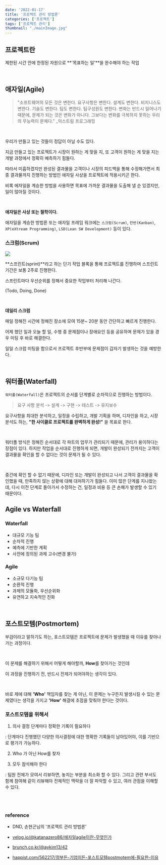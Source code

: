 ```yaml
---
date: '2022-01-17'
title: '프로젝트 관리 방법론'
categories: ['프로젝트']
tags: ['프로젝트 관리']
thumbnail: "./mainImage.jpg"
---
```


## <span class="highlight">프로젝트란</span>

제한된 시간 안에 한정된 자원으로 **'목표하는 일'**을 완수해야 하는 작업

<br/>



## <span class="highlight">애자일(Agile)</span>


> "소프트웨어의 모든 것은 변한다. 요구사항은 변한다. 설계도 변한다.
> 비지니스도 변한다. 기술도 변한다. 팀도 변한다. 팀구성원도 변한다.
> 변화는 반드시 일어나기 때문에, 문제가 되는 것은 변화가 아니다.
> 그보다는 변화를 극복하지 못하는 우리의 무능력이 문제다." _익스트림 프로그래밍

<br/>

우리가 만들고 있는 것들이 정답이 아닐 수도 있다.

지금 만들고 있는 프로젝트가 시장이 원하는 게 맞을 지, 
또 고객이 원하는 게 맞을 지는 개발 과정에서 정확히 예측하기 힘들다.

따라서 미흡하겠지만 완성된 결과물을 고객이나 시장의 피드백을 통해 수정해가면서 
최종 결과물까지 진행하는 방법인 애자일 사상을 프로젝트에 적용시키곤 한다.

비록 에자일을 계승한 방법을 사용하면 목표에 가까운 결과물을 도출해 낼 순 있겠지만, 
일이 많아질 것이다. 

<br/>

**애자일은 사상 또는 철학이다.**

애자일을 계승한 방법론 또는 애자일 프레임 워크에는
`스크럼(Scrum)`, `칸반(Kanban)`, `XP(eXtream Programming)`, `LSD(Lean SW Development)`
등이 있다.

### 스크럼(Scrum)

<img src="./scrum-process.jpeg"/>

**스프린트(sprint)**라고 하는 단기 작업 블록을 통해 프로젝트를 진행하며
스프린트 기간은 보통 2주로 진행한다.

스프린트마다 우선순위를 정해서 중요한 작업부터 처리해 나간다.

(Todo, Doing, Done)

<br/>

**데일리 스크럼**

매일 정해진 시간에 정해진 장소에 모여 15분~ 20분 동안 간단하고 빠르게 진행한다.

어제 했던 일과 오늘 할 일, 수행 중 문제점이나 장애요인 등을 공유하며 문제가 있을 경우 미팅 후 바로 해결한다.

일일 스크럼 미팅을 함으로서 프로젝트 후반부에 문제점이 갑자기 발생하는 것을 예방한다.

<br/>

## <span class="highlight">워터폴(Waterfall)</span>


`워터폴(Waterfall)`은 프로젝트의 순서를 단계별로 순차적으로 진행하는 방법이다.

> 요구 사항 분석 -> 설계 -> 구현 -> 테스트 -> 유지보수


요구사항을 최대한 분석하고, 일정을 수립하고, 개발 기획을 하며,
디자인을 하고, 시장분석도 하는, **"한 사이클로 프로젝트를 완벽하게 완성!"** 을 목표로 한다.

<br/>

워터폴 방식은 정해진 순서대로 각 파트의 업무가 관리되기 때문에, 
관리가 용이하다는 장점이 있다. 하지만 작업을 순서대로 진행하게 되면, 개발이 완성되기 전까지는 고객이 결과물을 확인을 할 수 없다는 것이 문제가 될 수 있다.

<br/>


중간에 확인 할 수 없기 때문에, 
디자인 또는 개발이 완성되고 나서 고객이 결과물을 확인했을 때, 만족하지 않는 상황에 대해 대처하기가 힘들다.
이미 많은 단계를 지나왔는데, 다시 이전 단계로 돌아가서 수정하는 건,
일정과 비용 등 큰 손해가 발생할 수 있기 때문이다.


## <span class="highlight">Agile vs Waterfall</span>

### Waterfall

- 대규모 기능 팀
- 순차적 진행
- 예측에 기반한 계획
- 사전에 정의된 과제 고수(변경 불가)


### Agile

- 소규모 다기능 팀
- 순환적 진행
- 과제의 모듈화, 우선순위화
- 유연하고 지속적인 진화

<br/>

## <span class="highlight">포스트모템(Postmortem)</span>

부검이라고 말하기도 하는, 포스트모템은 프로젝트에 문제가 발생했을 때 이유를 찾아나가는 과정이다.

<br/>

이 문제를 해결하기 위해서 어떻게 해야할까, **How**를 찾아가는 것인데

이 과정을 진행하기 전, 반드시 전제가 되어야하는 생각이 있다.

<br/>

바로 제에 대해 **'Who'** 책임자를 찾는 게 아닌, 이 문제는 누구든지 발생시킬 수 있는 문제였다는 생각을 가지고 
**'How'** 해결에 초점을 맞춰야 한다는 것이다.

### 포스트모템을 위해서

1. 의사 결정 단계마다 정확한 기록이 필요하다

  : 단계마다 진행했던 다양한 의사결정에 대한 명확한 기록들이 남아있어야, 이를 기반으로 평가가 가능하다.



2. Who 가 아닌 How를 찾자



3. 모두 참석해야 한다 

  : 팀원 전체가 모여서 리뷰하면, 놓치는 부분을 최소화 할 수 있다. 그리고 관련 부서도 함께 참여해 같이 리뷰해야
  전체적인 맥락을 더 잘 파악할 수 있고, 여러 관점을 이해할 수 있다.


<br/>
<br/>


### reference

- DND, 손현곤님의 '프로젝트 관리 방법론'

- [velog.io/@katanazero86/애자일agile이란-무엇인가](https://velog.io/@katanazero86/%EC%95%A0%EC%9E%90%EC%9D%BCagile%EC%9D%B4%EB%9E%80-%EB%AC%B4%EC%97%87%EC%9D%B8%EA%B0%80)

- [brunch.co.kr/@aykim13/42](https://brunch.co.kr/@aykim13/42)

- [happist.com/562217/정부든-기업이든-포스트모템postmotem에-필요한-이유](https://happist.com/562217/%EC%A0%95%EB%B6%80%EB%93%A0-%EA%B8%B0%EC%97%85%EC%9D%B4%EB%93%A0-%ED%8F%AC%EC%8A%A4%ED%8A%B8%EB%AA%A8%ED%85%9Cpostmotem%EC%97%90-%ED%95%84%EC%9A%94%ED%95%9C-%EC%9D%B4%EC%9C%A0)